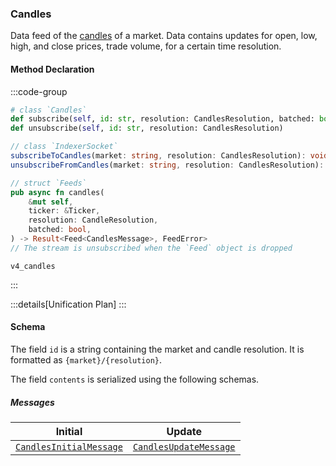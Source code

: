 
### Candles

Data feed of the [candles](https://en.wikipedia.org/wiki/Candlestick_chart) of a market. Data contains updates for open, low, high, and close prices, trade volume, for a certain time resolution.

#### Method Declaration

:::code-group

```python [Python]
# class `Candles`
def subscribe(self, id: str, resolution: CandlesResolution, batched: bool = True) -> Self
def unsubscribe(self, id: str, resolution: CandlesResolution)
```

```typescript [TypeScript]
// class `IndexerSocket`
subscribeToCandles(market: string, resolution: CandlesResolution): void
unsubscribeFromCandles(market: string, resolution: CandlesResolution): void
```

```rust [Rust]
// struct `Feeds`
pub async fn candles(
    &mut self,
    ticker: &Ticker,
    resolution: CandleResolution,
    batched: bool,
) -> Result<Feed<CandlesMessage>, FeedError>
// The stream is unsubscribed when the `Feed` object is dropped
```

```url [Channel]
v4_candles
```

:::

:::details[Unification Plan]
:::

#### Schema

The field `id` is a string containing the market and candle resolution. It is formatted as `{market}/{resolution}`.

The field `contents` is serialized using the following schemas.

##### Messages

| Initial | Update     |
| ------ | ----------- | 
| [`CandlesInitialMessage`] | [`CandlesUpdateMessage`] <BatchedArray/> |

[`CandlesInitialMessage`]: /types/candles_initial_message
[`CandlesUpdateMessage`]: /types/candles_update_message
